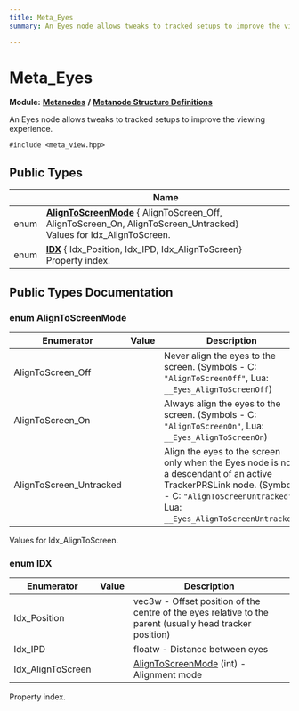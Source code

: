 ```yaml
---
title: Meta_Eyes
summary: An Eyes node allows tweaks to tracked setups to improve the viewing experience. 

---
```


# Meta_Eyes

**Module:** **[Metanodes](../Modules/group__api__metanodes.mdx)** **/** **[Metanode Structure Definitions](../Modules/group__api__metadefs.mdx)**



An Eyes node allows tweaks to tracked setups to improve the viewing experience. 


`#include <meta_view.hpp>`

## Public Types

|                | Name           |
| -------------- | -------------- |
| enum| **[AlignToScreenMode](../Classes/struct_meta___eyes.mdx#enum-aligntoscreenmode)** { AlignToScreen_Off, AlignToScreen_On, AlignToScreen_Untracked}<br />Values for Idx_AlignToScreen.  |
| enum| **[IDX](../Classes/struct_meta___eyes.mdx#enum-idx)** { Idx_Position, Idx_IPD, Idx_AlignToScreen}<br />Property index.  |

## Public Types Documentation

### enum AlignToScreenMode

| Enumerator | Value | Description |
| ---------- | ----- | ----------- |
| AlignToScreen_Off | | Never align the eyes to the screen. (Symbols - C: `"AlignToScreenOff"`, Lua: `__Eyes_AlignToScreenOff`)   |
| AlignToScreen_On | | Always align the eyes to the screen. (Symbols - C: `"AlignToScreenOn"`, Lua: `__Eyes_AlignToScreenOn`)   |
| AlignToScreen_Untracked | | Align the eyes to the screen only when the Eyes node is not a descendant of an active TrackerPRSLink node. (Symbols - C: `"AlignToScreenUntracked"`, Lua: `__Eyes_AlignToScreenUntracked`)   |



Values for Idx_AlignToScreen. 

### enum IDX

| Enumerator | Value | Description |
| ---------- | ----- | ----------- |
| Idx_Position | | vec3w - Offset position of the centre of the eyes relative to the parent (usually head tracker position)   |
| Idx_IPD | | floatw - Distance between eyes   |
| Idx_AlignToScreen | | [AlignToScreenMode](../Classes/struct_meta___eyes.mdx#enum-aligntoscreenmode) (int) - Alignment mode   |



Property index. 

